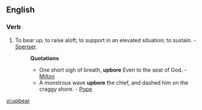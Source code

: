 ==English==

===Verb===
{{en-verb|upbears|upbearing|upbore|upbore}}

# {{transitive}} To bear up; to raise aloft; to support in an elevated situation; to sustain. - [[Spenser]].
#:'''Quotations'''
#:*One short sigh of breath, '''upbore''' Even to the seat of God. - [[Milton]]
#:*A monstrous wave '''upbore''' the chief, and dashed him on the craggy shore. - [[Pope]]

[[vi:upbear]]